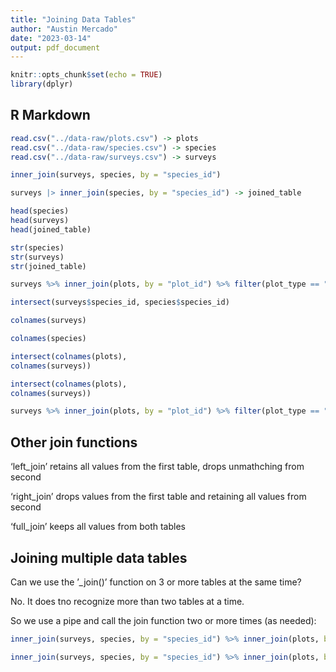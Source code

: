 ```yaml
---
title: "Joining Data Tables"
author: "Austin Mercado"
date: "2023-03-14"
output: pdf_document
---
```


```r
knitr::opts_chunk$set(echo = TRUE)
library(dplyr)
```

## R Markdown

```r
read.csv("../data-raw/plots.csv") -> plots 
read.csv("../data-raw/species.csv") -> species
read.csv("../data-raw/surveys.csv") -> surveys
```

```r
inner_join(surveys, species, by = "species_id")
```

```r
surveys |> inner_join(species, by = "species_id") -> joined_table
```

```r
head(species)
head(surveys)
head(joined_table)
```

```r
str(species)
str(surveys)
str(joined_table)
```

```r
surveys %>% inner_join(plots, by = "plot_id") %>% filter(plot_type == "Control")
```

```r
intersect(surveys$species_id, species$species_id)
```

```r
colnames(surveys)
```

```r
colnames(species)
```

```r
intersect(colnames(plots),
colnames(surveys))
```

```r
intersect(colnames(plots),
colnames(surveys))
```

```r
surveys %>% inner_join(plots, by = "plot_id") %>% filter(plot_type == "Rodent Exclosure")
```

## Other join functions
'left_join' retains all values from the first table, drops unmathching from second

'right_join' drops values from the first table and retaining all values from second

'full_join' keeps all values from both tables

## Joining multiple data tables

Can we use the '_join()' function on 3 or more tables at the same time?

No. It does tno recognize more than two tables at a time.

So we use a pipe and call the join function two or more times (as needed):

```r
inner_join(surveys, species, by = "species_id") %>% inner_join(plots, by = "plot_id") %>% str()
```

```r
inner_join(surveys, species, by = "species_id") %>% inner_join(plots, by = "plot_id") %>% filter(taxa == "Rodent") %>% select(year, genus, species, weight, plot_type) %>% filter(plot_type == "Control" | plot_type == "Long term Krat Exclosure") %>% filter(!is.na(weight))
```




